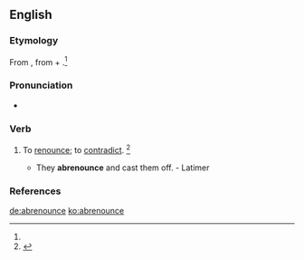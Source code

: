==English==

===Etymology===
From {{etyl|ML.|en}} {{m|la|abrenunciare}}, from {{etyl|la|en}} {{m|la|ab-||from}} + {{m|la|renuntio||revoke}}.<ref name=SOED/>

===Pronunciation===
* {{a|US}} {{IPA|/ˌæb.ɹiˈnaʊnts/|lang=en}}

===Verb===
{{en-verb|abrenounc}}

# {{label|en|transitive|obsolete}} To [[renounce]]; to [[contradict]]. {{defdate|Attested from the mid 16th century until the mid 17th century.}}<ref name=SOED>{{R:SOED5|page=8}}</ref>
#* They '''abrenounce''' and cast them off. - Latimer

===References===
<references/>

[[de:abrenounce]]
[[ko:abrenounce]]